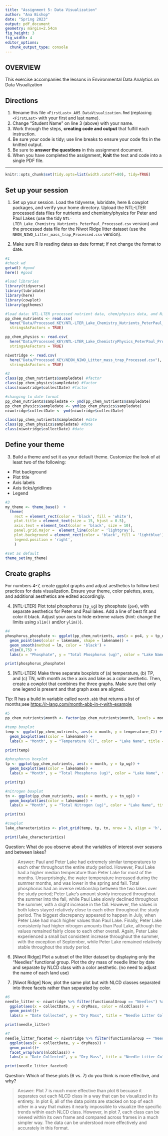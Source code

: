 ```yaml
---
title: "Assignment 5: Data Visualization"
author: "Ana Bishop"
date: "Spring 2023"
output: pdf_document
geometry: margin=2.54cm
fig_height: 3
fig_width: 4
editor_options: 
  chunk_output_type: console
---
```


## OVERVIEW

This exercise accompanies the lessons in Environmental Data Analytics on Data Visualization 

## Directions
1.  Rename this file `<FirstLast>_A05_DataVisualization.Rmd` (replacing `<FirstLast>` with your first and last name).
2. Change "Student Name" on line 3 (above) with your name.
3. Work through the steps, **creating code and output** that fulfill each instruction.
4. Be sure your code is tidy; use line breaks to ensure your code fits in the knitted output.
5. Be sure to **answer the questions** in this assignment document.
6. When you have completed the assignment, **Knit** the text and code into a single PDF file.

---

```r
knitr::opts_chunk$set(tidy.opts=list(width.cutoff=80), tidy=TRUE)
```

## Set up your session 

1. Set up your session. Load the tidyverse, lubridate, here & cowplot packages, and verify your home directory. Upload the NTL-LTER processed data files for nutrients and chemistry/physics for Peter and Paul Lakes (use the tidy `NTL-LTER_Lake_Chemistry_Nutrients_PeterPaul_Processed.csv` version) and the processed data file for the Niwot Ridge litter dataset (use the `NEON_NIWO_Litter_mass_trap_Processed.csv` version). 

2. Make sure R is reading dates as date format; if not change the format to date.

```r
#1 
#check wd
getwd() #good
here() #good

#load libraries
library(tidyverse)
library(lubridate)
library(here)
library(cowplot)
library(ggthemes)

#load data: NTL-LTER processed nutrient data, chem/physics data, and Niwot Ridge litter data
pp_chem_nutrients <- read.csv(
  here("Data/Processed_KEY/NTL-LTER_Lake_Chemistry_Nutrients_PeterPaul_Processed.csv"),
  stringsAsFactors = TRUE)

pp_chem_physics <- read.csv(
  here("Data/Processed_KEY/NTL-LTER_Lake_ChemistryPhysics_PeterPaul_Processed.csv"),
  stringsAsFactors = TRUE)

niwotridge <- read.csv(
  here("Data/Processed_KEY/NEON_NIWO_Litter_mass_trap_Processed.csv"),
  stringsAsFactors = TRUE)

#2 
class(pp_chem_nutrients$sampledate) #factor
class(pp_chem_physics$sampledate) #factor
class(niwotridge$collectDate) #factor

#changing to date format
pp_chem_nutrients$sampledate <- ymd(pp_chem_nutrients$sampledate)
pp_chem_physics$sampledate <- ymd(pp_chem_physics$sampledate)
niwotridge$collectDate <- ymd(niwotridge$collectDate)

class(pp_chem_nutrients$sampledate) #date
class(pp_chem_physics$sampledate) #date
class(niwotridge$collectDate) #date
```

## Define your theme
3. Build a theme and set it as your default theme. Customize the look of at least two of the following: 
 * Plot background
 * Plot title
 * Axis labels
 * Axis ticks/gridlines
 * Legend

```r
#3
my_theme <- theme_base()  + 
  theme(
    rect = element_rect(color = 'black', fill = 'white'),
    plot.title = element_text(size = 15, hjust = 0.5),
    axis.text = element_text(color = 'black', size = 10),
    panel.grid.major =  element_line(color = 'lightgray'),
    plot.background = element_rect(color = 'black', fill = 'lightblue'),
    legend.position = 'right',
    )

#set as default
theme_set(my_theme)
```

## Create graphs
For numbers 4-7, create ggplot graphs and adjust aesthetics to follow best practices for data visualization. Ensure your theme, color palettes, axes, and additional aesthetics are edited accordingly.

4. [NTL-LTER] Plot total phosphorus (`tp_ug`) by phosphate (`po4`), with separate aesthetics for Peter and Paul lakes. Add a line of best fit and color it black. Adjust your axes to hide extreme values (hint: change the limits using `xlim()` and/or `ylim()`).

```r
#4 
phosphorus_phosphate <- ggplot(pp_chem_nutrients, aes(x = po4, y = tp_ug)) +
  geom_point(aes(color = lakename, shape = lakename)) +
  geom_smooth(method = lm, color = 'black') +
  xlim(0,75) +
  labs(x = "Phosphate", y = "Total Phosphorus (ug)", color = "Lake Name", shape = "Lake Name", title = "Phosphorus and Phosphate in Peter and Paul Lakes")

print(phosphorus_phosphate)
```

5. [NTL-LTER] Make three separate boxplots of (a) temperature, (b) TP, and (c) TN, with month as the x axis and lake as a color aesthetic. Then, create a cowplot that combines the three graphs. Make sure that only one legend is present and that graph axes are aligned. 

Tip: R has a build in variable called `month.abb` that returns a list of months;see <https://r-lang.com/month-abb-in-r-with-example>

```r
#5 
pp_chem_nutrients$month <- factor(pp_chem_nutrients$month, levels = month.abb) #changing months to their abbreviations

#temp boxplot
temp <- ggplot(pp_chem_nutrients, aes(x = month, y = temperature_C)) +
  geom_boxplot(aes(color = lakename)) +
  labs(x = "Month", y = "Temperature (C)", color = "Lake Name", title = "Temperature in Peter and Paul Lakes")

print(temp)

#phosphorus boxplot
tp <- ggplot(pp_chem_nutrients, aes(x = month, y = tp_ug)) +
  geom_boxplot(aes(color = lakename)) +
  labs(x = "Month", y = "Total Phosphorus (ug)", color = "Lake Name", title = "Total Phosphorus in Peter and Paul Lakes")

print(tp)

#nitrogen boxplot
tn <- ggplot(pp_chem_nutrients, aes(x = month, y = tn_ug)) +
  geom_boxplot(aes(color = lakename)) +
  labs(x = "Month", y = "Total Nitrogen (ug)", color = "Lake Name", title = "Total Nitrogen in Peter and Paul Lakes")

print(tn)

#cowplot
lake_characteristics <- plot_grid(temp, tp, tn, nrow = 3, align = 'h', rel_heights = c(3, 4, 3.5))

print(lake_characteristics)
```

Question: What do you observe about the variables of interest over seasons and between lakes? 

> Answer: Paul and Peter Lake had extremely similar temperatures to each other throughout the entire study period. However, Paul Lake had a higher median temperature than Peter Lake for most of the months. Unsurprisingly, the water temperature increased during the summer months, and was lower in the spring and fall. Total phosphorus had an inverse relationship between the two lakes over the study period; Peter Lake's amount slowly increased throughout the summer into the fall, while Paul Lake slowly declined throughout the summer, with a slight increase in the fall. However, the values in both lakes stayed relatively close to each other throughout the study period. The biggest discrepancy appeared to happen in July, when Peter Lake had much higher values than Paul Lake. Finally, Peter Lake consistenly had higher nitrogen amounts than Paul Lake, although the values remained fairly close to each other overall. Again, Peter Lake experienced a small but consistent increase throughout the summer, with the exception of September, while Peter Lake remained relatively stable throughout the study period. 

6. [Niwot Ridge] Plot a subset of the litter dataset by displaying only the "Needles" functional group. Plot the dry mass of needle litter by date and separate by NLCD class with a color aesthetic. (no need to adjust the name of each land use)

7. [Niwot Ridge] Now, plot the same plot but with NLCD classes separated into three facets rather than separated by color. 

```r
#6
needle_litter <- niwotridge %>% filter(functionalGroup == "Needles") %>%
  ggplot(aes(x = collectDate, y = dryMass, color = nlcdClass)) +
  geom_point()+
  labs(x = "Date Collected", y = "Dry Mass", title = "Needle Litter Collected By Date in Niwot Ridge")

print(needle_litter)

#7
needle_litter_faceted <- niwotridge %>% filter(functionalGroup == "Needles") %>%
  ggplot(aes(x = collectDate, y = dryMass)) +
  geom_point()+
  facet_wrap(vars(nlcdClass)) +
  labs(x = "Date Collected", y = "Dry Mass", title = "Needle Litter Collected By Date in Niwot Ridge")

print(needle_litter_faceted)
```
Question: Which of these plots (6 vs. 7) do you think is more effective, and why? 

> Answer: Plot 7 is much more effective than plot 6 becuase it separates out each NLCD class in a way that can be visualized in its entirety. In plot 6, all of the data points are stacked on top of each other in a way that makes it nearly impossible to visualize the specific trends within each NLCD class. However, in plot 7, each class can be viewed within its own frame and compared across frames in a much simpler way. The data can be understood more effectively and accurately in this format.